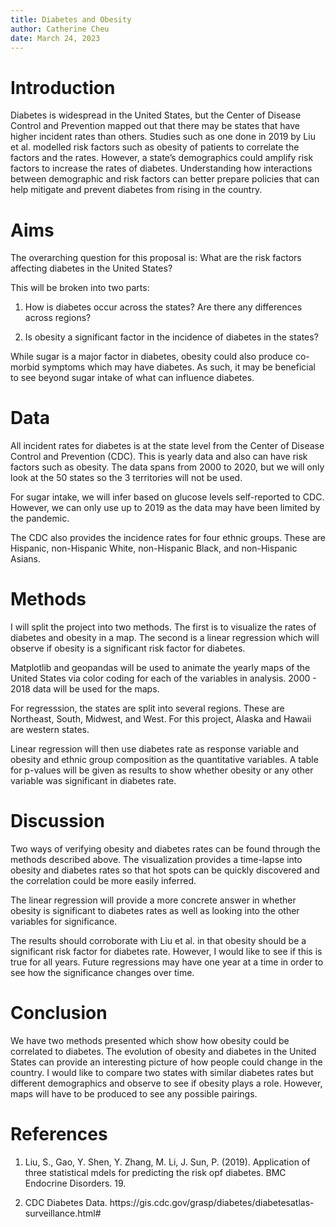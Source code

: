 ```yaml
---
title: Diabetes and Obesity
author: Catherine Cheu
date: March 24, 2023
---
```


# Introduction

Diabetes is widespread in the United States, but the Center of Disease Control and Prevention mapped out that there may be states that have higher incident rates than others.
Studies such as one done in 2019 by Liu et al. modelled risk factors such as obesity of patients to correlate the factors and the rates.
However, a state's demographics could amplify risk factors to increase the rates of diabetes. Understanding how interactions between demographic and risk factors can better prepare policies that can help mitigate and prevent diabetes from rising in the country.

# Aims

The overarching question for this proposal is: What are the risk factors affecting diabetes in the United States?

This will be broken into two parts:

1. How is diabetes occur across the states? Are there any differences across regions?

2. Is obesity a significant factor in the incidence of diabetes in the states?

While sugar is a major factor in diabetes, obesity could also produce co-morbid symptoms which may have diabetes. As such, it may be beneficial to see beyond sugar intake of what can influence diabetes.

# Data

All incident rates for diabetes is at the state level from the Center of Disease Control and Prevention (CDC). This is yearly data and also can have risk factors such as obesity.
The data spans from 2000 to 2020, but we will only look at the 50 states so the 3 territories will not be used.

For sugar intake, we will infer based on glucose levels self-reported to CDC. However, we can only use up to 2019 as the data may have been limited by the pandemic.

The CDC also provides the incidence rates for four ethnic groups. These are Hispanic, non-Hispanic White, non-Hispanic Black, and non-Hispanic Asians.

# Methods

I will split the project into two methods. The first is to visualize the rates of diabetes and obesity in a map. The second is a linear regression which will observe if obesity is a significant risk factor for diabetes.

Matplotlib and geopandas will be used to animate the yearly maps of the United States via color coding for each of the variables in analysis. 2000 - 2018 data will be used for the maps.

For regresssion, the states are split into several regions. These are Northeast, South, Midwest, and West. For this project, Alaska and Hawaii are western states.

Linear regression will then use diabetes rate as response variable and obesity and ethnic group composition as the quantitative variables. A table for p-values will be given as results to show whether obesity or any other variable was significant in diabetes rate.

# Discussion

Two ways of verifying obesity and diabetes rates can be found through the methods described above. The visualization provides a time-lapse into obesity and diabetes rates so that hot spots can be quickly discovered and the correlation could be more easily inferred.

The linear regression will provide a more concrete answer in whether obesity is significant to diabetes rates as well as looking into the other variables for significance.

The results should corroborate with Liu et al. in that obesity should be a significant risk factor for diabetes rate. However, I would like to see if this is true for all years. Future regressions may have one year at a time in order to see how the significance changes over time.

# Conclusion

We have two methods presented which show how obesity could be correlated to diabetes. The evolution of obesity and diabetes in the United States can provide an interesting picture of how people could change in the country.
I would like to compare two states with similar diabetes rates but different demographics and observe to see if obesity plays a role. However, maps will have to be produced to see any possible pairings.

# References

1. Liu, S., Gao, Y. Shen, Y. Zhang, M. Li, J. Sun, P. (2019). Application of three statistical mdels for predicting the risk opf diabetes. BMC Endocrine Disorders. 19.

2. CDC Diabetes Data. https://gis.cdc.gov/grasp/diabetes/diabetesatlas-surveillance.html#